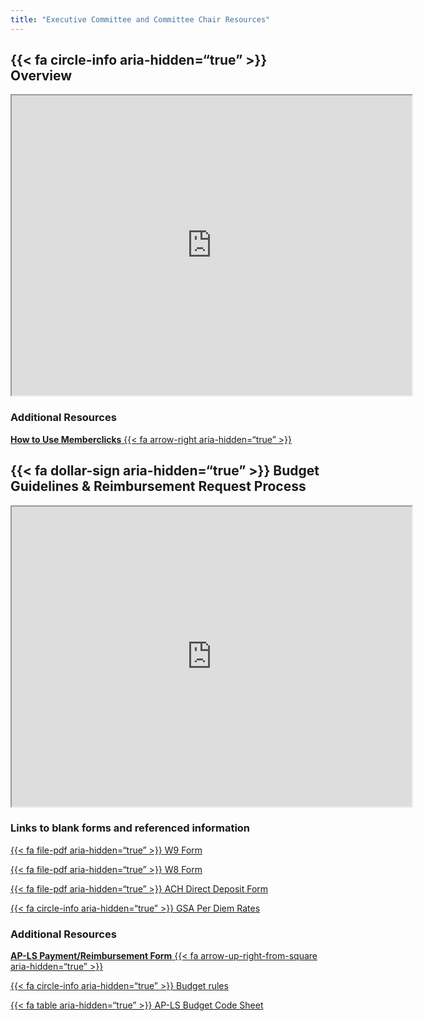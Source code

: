 ```yaml
---
title: "Executive Committee and Committee Chair Resources"
---
```


::::: {.panel-tabset .box-shadow}
## {{< fa circle-info aria-hidden="true" >}} Overview

<center><iframe src="https://drive.google.com/file/d/1kRymWB7MnyTID0BD8rKdl3jL6YuOoCxc/preview" width="640" height="480" allow="autoplay"></iframe></center>


### Additional Resources

[**How to Use Memberclicks** {{< fa arrow-right aria-hidden="true" >}}](https://docs.google.com/document/d/11EVL5aD1BKMI4JDJ08RP7s5-ptOadn9GDh2J4U_XwU0/edit?usp=sharing){.btn .btn-outline-primary role="button"}


## {{< fa dollar-sign aria-hidden="true" >}} Budget Guidelines & Reimbursement Request Process

<center><iframe src="https://drive.google.com/file/d/1PEBDbC-o5fEXRRNqZh3z1zlMnR4Vxq4L/preview" width="640" height="480" allow="autoplay"></iframe></center>


### Links to blank forms and referenced information

[{{< fa file-pdf aria-hidden="true" >}} W9 Form](https://drive.google.com/file/d/1oI0dNMpak5MLlL5hN7bho-W1vElF3-Cx/view?usp=drive_link){.btn .btn-outline-primary role="button"}

[{{< fa file-pdf aria-hidden="true" >}} W8 Form](https://drive.google.com/file/d/1qkwV-rzVw0PI7JRvb5IQDMEGnBl8ZXng/view?usp=drive_link){.btn .btn-outline-primary role="button"}


[{{< fa file-pdf aria-hidden="true" >}} ACH Direct Deposit Form](https://drive.google.com/file/d/14YXpYcLz34kF390I3HrmyCTY4mGdj5uj/view?usp=sharing){.btn .btn-outline-primary role="button"}

[{{< fa circle-info aria-hidden="true" >}} GSA Per Diem Rates](www.gsa.gov/plan-book/per-diem-rates){.btn .btn-outline-primary role="button"}

### Additional Resources 


[**AP-LS Payment/Reimbursement Form** {{< fa arrow-up-right-from-square aria-hidden="true" >}}](https://www.emailmeform.com/builder/form/Pk6L3uNWYrfc405aRxneafy){.btn .btn-outline-primary role="button"}

[{{< fa circle-info aria-hidden="true" >}} Budget rules](https://docs.google.com/document/d/1-krwZrN1aHNckPEn4Emki_YTdOsMMyr8/edit?usp=sharing&ouid=111451743560874649725&rtpof=true&sd=true){.btn .btn-outline-primary role="button"}


[{{< fa table aria-hidden="true" >}} AP-LS Budget Code Sheet](https://drive.google.com/file/d/10OejKgTYqJkRuC-PtVLuFAf9SQVVRnD7/view?usp=sharing){.btn .btn-outline-primary role="button"}


:::::
